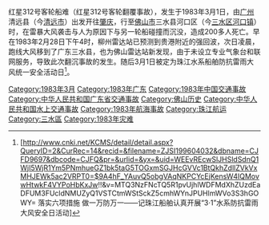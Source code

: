 {{Notability Unreferenced|time=2015-04-27T07:34:37+00:00}}
红星312号客轮船难（红星312号客轮翻覆事故），发生于1983年3月1日，由[[广州|广州]]清远县（今[[清远市|清远市]]）出发开往[[肇庆|肇庆]]，行至[[佛山市|佛山市]]三水县河口区（今[[三水区|三水区]][[河口镇|河口镇]]）时，在雷暴大风袭击与人为原因下与另一轮船碰撞而沉没，造成200多人死亡。早在1983年2月28日下午4时，柳州雷达站已预测到贵港附近的强回波，次日凌晨，跑线大风移到了广东三水县，也为佛山雷达站新发现，由于未设立专业气象台和联网服务，导致此次翻沉事故的发生。随后3月1日被定为珠江水系船舶防抗雷雨大风统一安全活动日<ref>[http://www.cnki.net/KCMS/detail/detail.aspx?QueryID=2&CurRec=14&recid=&filename=ZJSI199604032&dbname=CJFD9697&dbcode=CJFQ&pr=&urlid=&yx=&uid=WEEvREcwSlJHSldSdnQ1WjI5WjR1Ym5PNmhueGZ1bk5taG5TOGxmSGJHcGVVc1BtQkhZdllZVkVxMHJEWk5ac2VRPT0=$9A4hF_YAuvQ5obgVAqNKPCYcEjKensW4IQMovwHtwkF4VYPoHbKxJw!!&v=MTQ3NzFNcTQ5R1pvUjhlWDFMdXhZUzdEaDFUM3FUcldNMUZyQ1VSTCtmWStSckZ5cmhWYnJPUHlmWVo3S3hGOWY= 落实六项措施 做一万防万一——记珠江船舶认真开展“3·1”水系防抗雷雨大风安全日活动]{{dead link|date=2018年4月 |bot=InternetArchiveBot |fix-attempted=yes }}</ref>。
[[Category:1983年3月|Category:1983年3月]]
[[Category:1983年广东|Category:1983年广东]]
[[Category:1983年中国交通事故|Category:1983年中国交通事故]]
[[Category:中华人民共和国广东省交通事故|Category:中华人民共和国广东省交通事故]]
[[Category:佛山历史|Category:佛山历史]]
[[Category:中华人民共和国水上交通事故|Category:中华人民共和国水上交通事故]]
[[Category:1983年航海事故|Category:1983年航海事故]]
[[Category:珠江航运|Category:珠江航运]]
[[Category:三水區|Category:三水區]]
[[Category:1983年灾难|Category:1983年灾难]]
